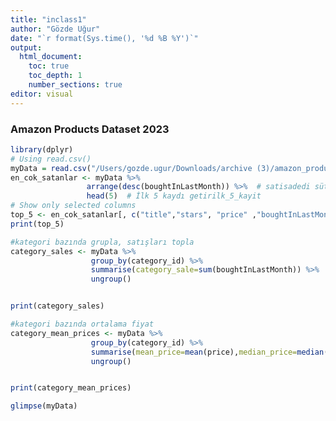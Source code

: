 ```yaml
---
title: "inclass1"
author: "Gözde Uğur"
date: "`r format(Sys.time(), '%d %B %Y')`"
output: 
  html_document:
    toc: true
    toc_depth: 1
    number_sections: true
editor: visual
---
```


### Amazon Products Dataset 2023

```r

library(dplyr)
# Using read.csv()
myData = read.csv("/Users/gozde.ugur/Downloads/archive (3)/amazon_products.csv") 
en_cok_satanlar <- myData %>% 
                 arrange(desc(boughtInLastMonth)) %>%  # satisadedi sütununa göre azalan sırala
                 head(5)  # İlk 5 kaydı getirilk_5_kayit 
# Show only selected columns
top_5 <- en_cok_satanlar[, c("title","stars", "price" ,"boughtInLastMonth")]
print(top_5)


```

```r
#kategori bazında grupla, satışları topla
category_sales <- myData %>% 
                  group_by(category_id) %>%
                  summarise(category_sale=sum(boughtInLastMonth)) %>%
                  ungroup()


print(category_sales)
```

```r
#kategori bazında ortalama fiyat
category_mean_prices <- myData %>% 
                  group_by(category_id) %>%
                  summarise(mean_price=mean(price),median_price=median(price) ) %>%
                  ungroup()


print(category_mean_prices)
```

```r
glimpse(myData)

```
